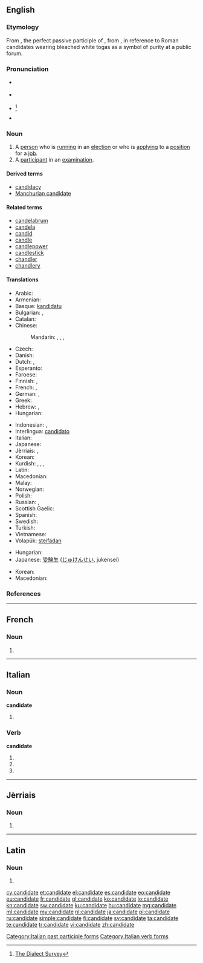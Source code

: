 ==English==

===Etymology===
From {{etyl|la}} {{term|candidatus||a person who is standing for public office}}, the perfect passive participle of {{term|candidare}}, from {{term|candidus||candid, white}}, in reference to Roman candidates wearing bleached white togas as a symbol of purity at a public forum.

===Pronunciation===
* {{a|UK}} {{IPA|/ˈkæn.dɪdət/}}
* {{a|US}} {{IPA|/ˈkæn.dɪ.deɪt/|/ˈkæn.dɪ.dɪt/}}
* {{a|US|colloquially}} {{IPA|/ˈkæn.ɪ.dɪt/|/ˈkæn.ɪ.deɪt/}}<ref name="dialect">[http://www4.uwm.edu/FLL/linguistics/dialect/staticmaps/q_32.html The Dialect Survey]</ref><!--which shows that this is not confined to any region-->
* {{audio|En-us-candidate.ogg|Audio (US)}}

===Noun===
{{en-noun}}

# A [[person]] who is [[run]]ning in an [[election]] or who is [[apply]]ing to a [[position]] for a [[job]].
# A [[participant]] in an [[examination]].

====Derived terms====
* [[candidacy]]
* [[Manchurian candidate]]

====Related terms====
* [[candelabrum]]
* [[candela]]
* [[candid]]
* [[candle]]
* [[candlepower]]
* [[candlestick]]
* [[chandler]]
* [[chandlery]]

====Translations====
{{trans-top|person running in an election}}
* Arabic: {{t-|ar|مرشح|m|tr=muraššaḥ|alt=مُرَشَّح|sc=Arab}}
* Armenian: {{t-|hy|թեկնածու|tr=t'eknaçu}}
* Basque: [[kandidatu]]
* Bulgarian: {{t+|bg|кандидат|m|tr=kandidát}}, {{t-|bg|кандидатка|f|tr=kandidátka}}
* Catalan: {{t-|ca|candidat|m}}
* Chinese:
*: Mandarin: {{t|cmn|候選人|sc=Hani}}, {{t|cmn|候选人|tr=hòuxuǎnrén|sc=Hani}}, {{t|cmn|候補|sc=Hani}}, {{t|cmn|候补|tr=hòubǔ|sc=Hani}}
* Czech: {{t+|cs|kandidát|m}}
* Danish: {{t-|da|kandidat|c}}
* Dutch: {{t+|nl|kandidaat|m}}, {{t-|nl|kandidate|f}}
* Esperanto: {{t-|eo|kandidato}}
* Faroese: {{t-|fo|valevni|n}}
* Finnish: {{t+|fi|ehdokas}}, {{t+|fi|kandidaatti}}
* French: {{t+|fr|candidat|m}}, {{t+|fr|candidate|f}}
* German: {{t+|de|Kandidat|m}}, {{t+|de|Kandidatin|f}}
* Greek: {{t+|el|υποψήφιος|m|tr=ypopsífios}}
* Hebrew: {{t-|he|מועמד|m|tr=mo'amad|sc=Hebr}}, {{t-|he|מועמדת|f|tr=mu'amedet|sc=Hebr}}
* Hungarian: {{t+|hu|induló}}
{{trans-mid}}
* Indonesian: {{t+|id|kandidat}}, {{t+|id|calon}}
* Interlingua: [[candidato]]
* Italian: {{t+|it|candidato}}
* Japanese: {{t+|ja|候補者|tr=[[こうほしゃ]], kōhosha|sc=Jpan}}
* Jèrriais: {{tø|roa-jer|candidat|m}}, {{tø|roa-jer|candidate|f}}
* Korean: {{t+|ko|후보자|tr=[[候補者]], huboja|sc=Kore}}
* Kurdish: {{t+|ku|berbijar}}, {{t+|ku|namzet}}, {{t+|ku|berendam}}, {{t+|ku|kandîdat}}
* Latin: {{t-|la|candidatus|m}}
* Macedonian: {{t-|mk|кандидат|m|tr=kandidát}}
* Malay: {{t-|ms|calon}}
* Norwegian: {{t-|no|kandidat}}
* Polish: {{t+|pl|kandydat|m}}
* Russian: {{t+|ru|кандидат|m|tr=kandidát}}, {{t+|ru|кандидатка|f|tr=kandidátka}}
* Scottish Gaelic: {{t-|gd|tagraiche|m}}
* Spanish: {{t+|es|candidato}}
* Swedish: {{t+|sv|kandidat|c}}
* Turkish: {{t+|tr|aday}}
* Vietnamese: {{t-|vi|ứng cử viên}}
* Volapük: [[steifädan]]
{{trans-bottom}}

{{trans-top|participant in an examination}}
* Hungarian: {{t+|hu|jelölt}}
* Japanese: [[受験]][[生]] ([[じゅけん]][[せい]], jukensei)
{{trans-mid}}
* Korean: {{t+|ko|수험생|tr=[[受驗生]], suheomsaeng|sc=Kore}}
* Macedonian: {{t-|mk|кандидат|m|tr=kandidát}}
{{trans-bottom}}

===References===
<references/>

----

==French==

===Noun===
{{fr-noun|f}}

# {{feminine of|candidat|lang=fr}}

----

==Italian==

===Noun===
'''candidate''' {{f}}

# {{plural of|candidata|lang=it}}

===Verb===
'''candidate'''

# {{conjugation of|candidare||2|p|pres|ind|lang=it}}
# {{conjugation of|candidare||2|p|imp|lang=it}}
# {{form of|[[feminine|Feminine]] plural|candidato}}

[[Category:Italian past participle forms]]
[[Category:Italian verb forms]]

----

==Jèrriais==

===Noun===
{{roa-jer-noun|f}}

# {{feminine of|candidat|lang=roa-jer}}

----

==Latin==

===Noun===
{{la-noun-form|candidāte}}

# {{inflection of|candidatus|candidātus|voc|s|lang=la}}

[[cy:candidate]]
[[et:candidate]]
[[el:candidate]]
[[es:candidate]]
[[eo:candidate]]
[[eu:candidate]]
[[fr:candidate]]
[[gl:candidate]]
[[ko:candidate]]
[[io:candidate]]
[[kn:candidate]]
[[sw:candidate]]
[[ku:candidate]]
[[hu:candidate]]
[[mg:candidate]]
[[ml:candidate]]
[[my:candidate]]
[[nl:candidate]]
[[ja:candidate]]
[[pl:candidate]]
[[ru:candidate]]
[[simple:candidate]]
[[fi:candidate]]
[[sv:candidate]]
[[ta:candidate]]
[[te:candidate]]
[[tr:candidate]]
[[vi:candidate]]
[[zh:candidate]]